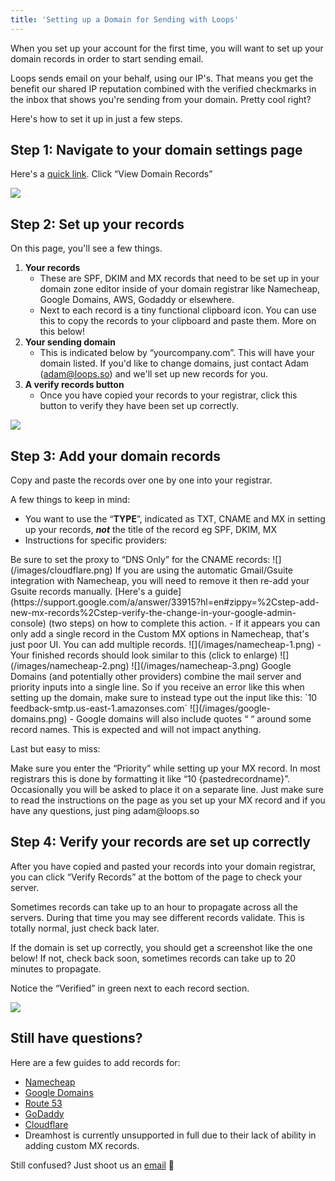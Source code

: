 ```yaml
---
title: 'Setting up a Domain for Sending with Loops'
---
```


When you set up your account for the first time, you will want to set up your domain records in order to start sending email.

Loops sends email on your behalf, using our IP's. That means you get the benefit our shared IP reputation combined with the verified checkmarks in the inbox that shows you're sending from your domain. Pretty cool right?

Here's how to set it up in just a few steps.

## Step 1: Navigate to your domain settings page

Here's a [quick link](https://app.loops.so/settings?page=domain). Click “View Domain Records”

![](/images/domain-records.png)

## Step 2: Set up your records

On this page, you'll see a few things.

1. **Your records**
   - These are SPF, DKIM and MX records that need to be set up in your domain zone editor inside of your domain registrar like Namecheap, Google Domains, AWS, Godaddy or elsewhere.
   - Next to each record is a tiny functional clipboard icon. You can use this to copy the records to your clipboard and paste them. More on this below!
2. **Your sending domain**
   - This is indicated below by “yourcompany.com”. This will have your domain listed. If you'd like to change domains, just contact Adam (adam@loops.so) and we'll set up new records for you.
3. **A verify records button**
   - Once you have copied your records to your registrar, click this button to verify they have been set up correctly.

![](/images/set-up-records.png)

## Step 3: Add your domain records

Copy and paste the records over one by one into your registrar.

A few things to keep in mind:

- You want to use the “**TYPE**”, indicated as TXT, CNAME and MX in setting up your records, **_not_** the title of the record eg SPF, DKIM, MX
- Instructions for specific providers:

<Accordion title="Cloudflare">
  Be sure to set the proxy to “DNS Only” for the CNAME records:
  ![](/images/cloudflare.png)
</Accordion>
<Accordion title="Namecheap">
  If you are using the automatic Gmail/Gsuite integration with Namecheap, you
  will need to remove it then re-add your Gsuite records manually. [Here's a
  guide](https://support.google.com/a/answer/33915?hl=en#zippy=%2Cstep-add-new-mx-records%2Cstep-verify-the-change-in-your-google-admin-console)
  (two steps) on how to complete this action. - If it appears you can only add a
  single record in the Custom MX options in Namecheap, that's just poor UI. You
  can add multiple records. ![](/images/namecheap-1.png) - Your finished records
  should look similar to this (click to enlarge) ![](/images/namecheap-2.png)
  ![](/images/namecheap-3.png)
</Accordion>
<Accordion title="Google Domains">
  Google Domains (and potentially other providers) combine the mail server and
  priority inputs into a single line. So if you receive an error like this when
  setting up the domain, make sure to instead type out the input like this: `10
  feedback-smtp.us-east-1.amazonses.com` ![](/images/google-domains.png) -
  Google domains will also include quotes “ “ around some record names. This is
  expected and will not impact anything.
</Accordion>

Last but easy to miss:

<Tip>
  Make sure you enter the “Priority” while setting up your MX record. In most
  registrars this is done by formatting it like “10 {pastedrecordname}”.
  Occasionally you will be asked to place it on a separate line. Just make sure
  to read the instructions on the page as you set up your MX record and if you
  have any questions, just ping adam@loops.so
</Tip>

## Step 4: Verify your records are set up correctly

After you have copied and pasted your records into your domain registrar, you can click “Verify Records” at the bottom of the page to check your server.

<Tip>
  Sometimes records can take up to an hour to propagate across all the servers.
  During that time you may see different records validate. This is totally
  normal, just check back later.
</Tip>

If the domain is set up correctly, you should get a screenshot like the one below! If not, check back soon, sometimes records can take up to 20 minutes to propagate.

Notice the “Verified” in green next to each record section.

![](/images/verified.png)

## Still have questions?

Here are a few guides to add records for:

- [Namecheap](https://www.namecheap.com/support/knowledgebase/article.aspx/434/2237/how-do-i-set-up-host-records-for-a-domain/)
- [Google Domains](https://support.google.com/domains/answer/3290350?hl=en#zippy=)
- [Route 53](https://docs.aws.amazon.com/Route53/latest/DeveloperGuide/migrate-dns-domain-in-use.html#migrate-dns-create-records)
- [GoDaddy](https://www.godaddy.com/help/manage-dns-records-680)
- [Cloudflare](https://developers.cloudflare.com/dns/manage-dns-records/how-to/create-dns-records/#create-dns-records)
- Dreamhost is currently unsupported in full due to their lack of ability in adding custom MX records.

<Tip>Still confused? Just shoot us an [email](mailto:adam@loops.so) 🙂</Tip>
